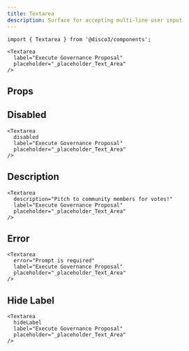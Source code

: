 ```yaml
---
title: Textarea
description: Surface for accepting multi-line user input
---
```


```tsx
import { Textarea } from '@disco3/components';
```

```tsx live=true expand=true
<Textarea
  label="Execute Governance Proposal"
  placeholder="_placeholder_Text_Area"
/>
```

## Props

<PropsTable sourceLink={sourceLink} types={types} />

## Disabled

```tsx live=true
<Textarea
  disabled
  label="Execute Governance Proposal"
  placeholder="_placeholder_Text_Area"
/>
```

## Description

```tsx live=true
<Textarea
  description="Pitch to community members for votes!"
  label="Execute Governance Proposal"
  placeholder="_placeholder_Text_Area"
/>
```

## Error

```tsx live=true
<Textarea
  error="Prompt is required"
  label="Execute Governance Proposal"
  placeholder="_placeholder_Text_Area"
/>
```

## Hide Label

```tsx live=true
<Textarea
  hideLabel
  label="Execute Governance Proposal"
  placeholder="_placeholder_Text_Area"
/>
```

